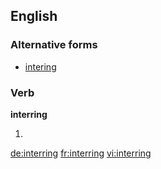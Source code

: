 ==English==

===Alternative forms===
* [[intering]] {{qualifier|rare}}

===Verb===
'''interring'''

# {{present participle of|[[inter]]}}

[[de:interring]]
[[fr:interring]]
[[vi:interring]]